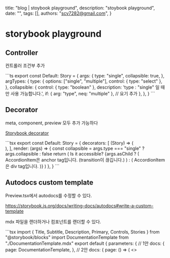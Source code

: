   title: "blog | stoybook playground",
  description: "stoybook playground",
  date: "",
  tags: [],
  authors: "scv7282@gmail.com",
}

# storybook playground

## Controller

컨트롤러 조건부 추가

<Detail title="컨트롤러 예문 보가">
```ts
export const Default: Story = {
  args: {
    type: "single",
    collapsible: true,
  },
  argTypes: {
    type: {
      options: ["single", "multiple"],
      control: { type: "select" },
    },
    collapsible: {
      control: { type: "boolean" },
      description: 'type : "single" 일 때만 사용 가능합니다.',
      if: { arg: "type", neq: "multiple" }, // 요기 추가
    },
  },
}
```
</Detail>

## Decorator

meta, component, preview 모두 추가 가능하다

[Storybook decorator](https://storybook.js.org/docs/writing-stories/decorators)

<Detail title='Decorator 예문보기'>
```tsx
export const Default: Story = {
  decorators: [
    (Story) => (
      <div className="min-w-[500px]">
        <Story />
      </div>
    ),
  ],
  render: (args) => {
    const collapsible = args.type === "single" ? args.collapsible : false
    return (
      <Accordion type={args.type} collapsible={collapsible} className="w-full">
        <AccordionItem value="item-1">
          <AccordionTrigger>Is it accessible?</AccordionTrigger>
          <AccordionContent asChild={args.asChild}>
            {args.asChild ? (
              <a>AccordionItem은 anchor tag입니다. (transition이 끊깁니다.)</a>
            ) : (
              <a>AccordionItem은 div tag입니다.</a>
            )}
          </AccordionContent>
        </AccordionItem>
      </Accordion>
    )
  },
}
```
</Detail>

## Autodocs custom template

Preview.tsx에서 autodocs를 수정할 수 있다.

https://storybook.js.org/docs/writing-docs/autodocs#write-a-custom-template

mdx 파일을 랜더하거나 컴포넌트를 랜더할 수 있다.

<Detail>
```tsx
import { Title, Subtitle, Description, Primary, Controls, Stories } from "@storybook/blocks"
import DocumentationTemplate from "./DocumentationTemplate.mdx"
export default {
  parameters: {
    // 1안
    docs: {
      page: DocumentationTemplate,
    },
    // 2안
    docs: {
      page: () => (
        <>
          <Title />
          <Subtitle />
          <Description />
          <Primary />
          <Controls />
          <Stories />
        </>
      ),
    },
  },
}
```
</Detail>

페이지마다 커스터마이징도 가능하다.

<Detail>
```tsx
const meta = {
  title: "button",
  component: Button,
  parameters: {
    layout: "centered",
    docs: {
      page: () => <CustomDocument referenceURL="https://reference" documentsURL="https://dpcs" />,
    },
  },
} satisfies Meta<typeof Button>

export default meta
```
</Detail>
## composite, multiple components

한 페이지에서 여러 컴포넌트를 보여주는 방법

https://storybook.js.org/docs/writing-docs/autodocs#documenting-multiple-components

https://storybook.js.org/tutorials/intro-to-storybook/react/ko/composite-component/

## reference

https://velog.io/@nasikun/%EC%8A%A4%ED%86%A0%EB%A6%AC%EB%B6%81-StoryBook%EC%9D%98-%EA%B8%B0%EB%8A%A5%EC%9D%80-%EC%96%B4%EB%94%94%EA%B9%8C%EC%A7%80-%ED%99%9C%EC%9A%A9-%EA%B0%80%EB%8A%A5%ED%95%9C%EA%B1%B0%EC%97%90%EC%9A%94

https://velog.io/@devstone/%EC%8A%A4%ED%86%A0%EB%A6%AC%EB%B6%81-%EC%A0%9C%EB%8C%80%EB%A1%9C-%ED%99%9C%EC%9A%A9%ED%95%98%EA%B8%B0

https://velog.io/@svk5496/%EB%94%94%EC%9E%90%EC%9D%B8-%EC%8B%9C%EC%8A%A4%ED%85%9C-%EB%A7%8C%EB%93%A4%EC%96%B4%EB%B3%B4%EC%9E%90
